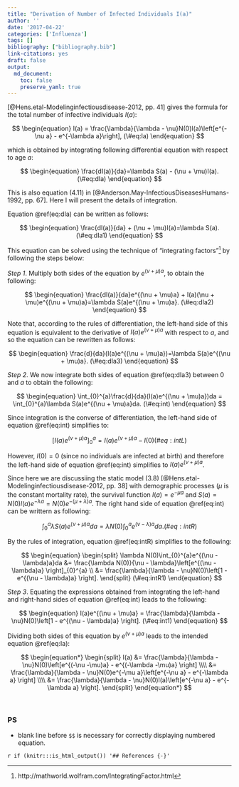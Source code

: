 ```yaml
---
title: "Derivation of Number of Infected Individuals I(a)"
author: ''
date: '2017-04-22'
categories: ['Influenza']
tags: []
bibliography: ["bibliography.bib"]
link-citations: yes
draft: false
output:
  md_document:
    toc: false
    preserve_yaml: true
---
```


[@Hens.etal-Modelinginfectiousdisease-2012, pp. 41] gives the formula for the total number of infective individuals $I(a)$:

$$
\begin{equation}
  I(a) = \frac{\lambda}{\lambda - \nu}N(0)l(a)\left[e^{-\nu a} - e^{-\lambda a}\right],
  (\#eq:Ia)
\end{equation} 
$$

which is obtained by integrating following differential equation with respect to age $a$:

$$
\begin{equation}
  \frac{dI(a)}{da}=\lambda S(a) - (\nu + \mu)I(a).
  (\#eq:dIa)
\end{equation}
$$

This is also equation (4.11) in [@Anderson.May-InfectiousDiseasesHumans-1992, pp. 67]. Here I will present the details of integration.

Equation \@ref(eq:dIa) can be written as follows:

$$
\begin{equation}
  \frac{dI(a)}{da} + (\nu + \mu)I(a)=\lambda S(a).
  (\#eq:dIa1)
\end{equation}
$$

This equation can be solved using the technique of “integrating factors”^[http://mathworld.wolfram.com/IntegratingFactor.html] by following the steps below:

*Step 1*. Multiply both sides of the equation by $e^{(\nu + \mu)a}$, to obtain the following:

$$
\begin{equation}
  \frac{dI(a)}{da}e^{(\nu + \mu)a} + I(a)(\nu + \mu)e^{(\nu + \mu)a}=\lambda S(a)e^{(\nu + \mu)a}.
  (\#eq:dIa2)
\end{equation}
$$

Note that, according to the rules of differentiation, the left-hand side of this equation is equivalent to the derivative of $I(a)e^{(\nu + \mu)a}$ with respect to $a$, and so the equation can be rewritten as follows:

$$
\begin{equation}
  \frac{d}{da}(I(a)e^{(\nu + \mu)a})=\lambda S(a)e^{(\nu + \mu)a}.
  (\#eq:dIa3)
\end{equation}
$$

*Step 2*. We now integrate both sides of equation \@ref(eq:dIa3) between 0 and $a$ to obtain the following:

$$
\begin{equation}
  \int_{0}^{a}\frac{d}{da}(I(a)e^{(\nu + \mu)a})da = \int_{0}^{a}\lambda S(a)e^{(\nu + \mu)a}da.
  (\#eq:int)
\end{equation}
$$

Since integration is the converse of differentiation, the left-hand side of equation \@ref(eq:int) simplifies to:

$$
\begin{equation}
  \left[I(a)e^{(\nu + \mu)a} \right]_{0}^{a} = I(a)e^{(\nu + \mu)a} - I(0)
  (\#eq:intL)
\end{equation}
$$

However, $I(0)=0$ (since no individuals are infected at birth) and therefore the left-hand side of equation \@ref(eq:int) simplifies to $I(a)e^{(\nu + \mu)a}$.

Since here we are discussiing the static model (3.8) [@Hens.etal-Modelinginfectiousdisease-2012, pp. 38] with demographic processes ($\mu$ is the constant mortality rate), the survival function $l(a) = e^{-\mu a}$ and $S(a) = N(0)l(a)e^{-\lambda a} = N(0)e^{-(\mu + \lambda)a}$. The right hand side of equation \@ref(eq:int) can be writtern as following:

$$
\begin{equation}
  \int_{0}^{a}\lambda S(a)e^{(\nu + \mu)a}da = \lambda N(0)\int_{0}^{a}e^{(\nu - \lambda)a}da.
  (\#eq:intR)
\end{equation}
$$

By the rules of integration, equation \@ref(eq:intR) simplifies to the following:

$$
\begin{equation}
\begin{split}
  \lambda N(0)\int_{0}^{a}e^{(\nu - \lambda)a}da &= \frac{\lambda N(0)}{\nu - \lambda}\left[e^{(\nu - \lambda)a} \right]_{0}^{a} \\
  &= \frac{\lambda}{\lambda - \nu}N(0)\left[1 - e^{(\nu - \lambda)a} \right].
\end{split}
(\#eq:intR1)
\end{equation}
$$

*Step 3*. Equating the expressions obtained from integrating the left-hand and right-hand sides of equation \@ref(eq:int) leads to the following:

$$
\begin{equation}
  I(a)e^{(\nu + \mu)a} = \frac{\lambda}{\lambda - \nu}N(0)\left[1 - e^{(\nu - \lambda)a} \right].
  (\#eq:int1)
\end{equation}
$$

Dividing both sides of this equation by $e^{(\nu + \mu)a}$ leads to the intended equation \@ref(eq:Ia):

$$
\begin{equation*}
\begin{split}
  I(a) &= \frac{\lambda}{\lambda - \nu}N(0)\left[e^{(-\nu -\mu)a} - e^{(-\lambda -\mu)a} \right] \\\\
  &= \frac{\lambda}{\lambda - \nu}N(0)e^{-\mu a}\left[e^{-\nu a} - e^{-\lambda a} \right] \\\\
  &= \frac{\lambda}{\lambda - \nu}N(0)l(a)\left[e^{-\nu a} - e^{-\lambda a} \right].
\end{split}
\end{equation*}
$$

</br>

### PS
- blank line before `$$` is necessary for correctly displaying numbered equation.

`r if (knitr:::is_html_output()) '## References {-}'`
